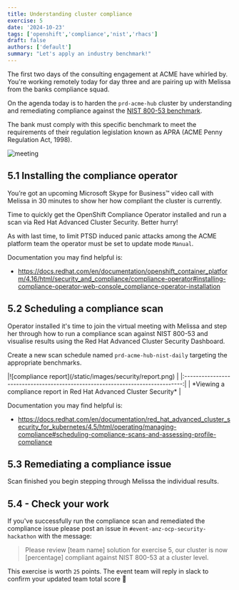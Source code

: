 ```yaml
---
title: Understanding cluster compliance
exercise: 5
date: '2024-10-23'
tags: ['openshift','compliance','nist','rhacs']
draft: false
authors: ['default']
summary: "Let's apply an industry benchmark!"
---
```


The first two days of the consulting engagement at ACME have whirled by. You're working remotely today for day three and are pairing up with Melissa from the banks compliance squad.

On the agenda today is to harden the `prd-acme-hub` cluster by understanding and remediating compliance against the [NIST 800-53 benchmark](https://nvlpubs.nist.gov/nistpubs/SpecialPublications/NIST.SP.800-53r5.pdf).

The bank must comply with this specific benchmark to meet the requirements of their regulation legislation known as APRA (ACME Penny Regulation Act, 1998).

![meeting](/static/images/security/meeting.png)


## 5.1 Installing the compliance operator

You’re got an upcoming Microsoft Skype for Business™ video call with Melissa in 30 minutes to show her how compliant the cluster is currently.

Time to quickly get the OpenShift Compliance Operator installed and run a scan via Red Hat Advanced Cluster Security. Better hurry!

As with last time, to limit PTSD induced panic attacks among the ACME  platform team the operator must be set to update mode `Manual`.

Documentation you may find helpful is:

- https://docs.redhat.com/en/documentation/openshift_container_platform/4.16/html/security_and_compliance/compliance-operator#installing-compliance-operator-web-console_compliance-operator-installation


## 5.2 Scheduling a compliance scan

Operator installed it's time to join the virtual meeting with Melissa and step her through how to run a compliance scan against NIST 800-53 and visualise results using the Red Hat Advanced Cluster Security Dashboard.

Create a new scan schedule named `prd-acme-hub-nist-daily` targeting the appropriate benchmarks.

<Zoom>
|![compliance report](/static/images/security/report.png)                       | 
|:-----------------------------------------------------------------------------:|
| *Viewing a compliance report in Red Hat Advanced Cluster Security*            |
</Zoom>

Documentation you may find helpful is:

- https://docs.redhat.com/en/documentation/red_hat_advanced_cluster_security_for_kubernetes/4.5/html/operating/managing-compliance#scheduling-compliance-scans-and-assessing-profile-compliance


## 5.3 Remediating a compliance issue

Scan finished you begin stepping through Melissa the individual results.

## 5.4 - Check your work

If you've successfully run the compliance scan and remediated the compliance issue please post an issue in `#event-anz-ocp-security-hackathon` with the message:

> Please review [team name] solution for exercise 5, our cluster is now [percentage] compliant against NIST 800-53 at a cluster level.

This exercise is worth `25` points. The event team will reply in slack to confirm your updated team total score 🎉 

